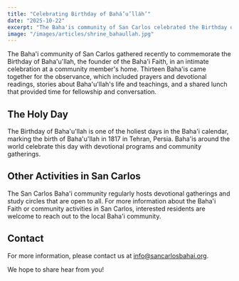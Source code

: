 ```yaml
---
title: "Celebrating Birthday of Bahá’u’lláh’"
date: "2025-10-22"
excerpt: "The Baha'is community of San Carlos celebrated the Birthday of Bahá’u’lláh’ in a prayerful day of observance."
image: "/images/articles/shrine_bahaullah.jpg"
---
```



The Baha'i community of San Carlos gathered recently to commemorate the Birthday of Baha'u'llah, the founder of the Baha'i Faith, in an intimate celebration at a community member's home.
Thirteen Baha'is came together for the observance, which included prayers and devotional readings, stories about Baha'u'llah's life and teachings, and a shared lunch that provided time for fellowship and conversation.

## The Holy Day
The Birthday of Baha'u'llah is one of the holiest days in the Baha'i calendar, marking the birth of Baha'u'llah in 1817 in Tehran, Persia. Baha'is around the world celebrate this day with devotional programs and community gatherings.

## Other Activities in San Carlos
The San Carlos Baha'i community regularly hosts devotional gatherings and study circles that are open to all. For more information about the Baha'i Faith or community activities in San Carlos, interested residents are welcome to reach out to the local Baha'i community.

## Contact

For more information, please contact us at [info@sancarlosbahai.org](mailto:info@sancarlosbahai.org).

We hope to share hear from you!

